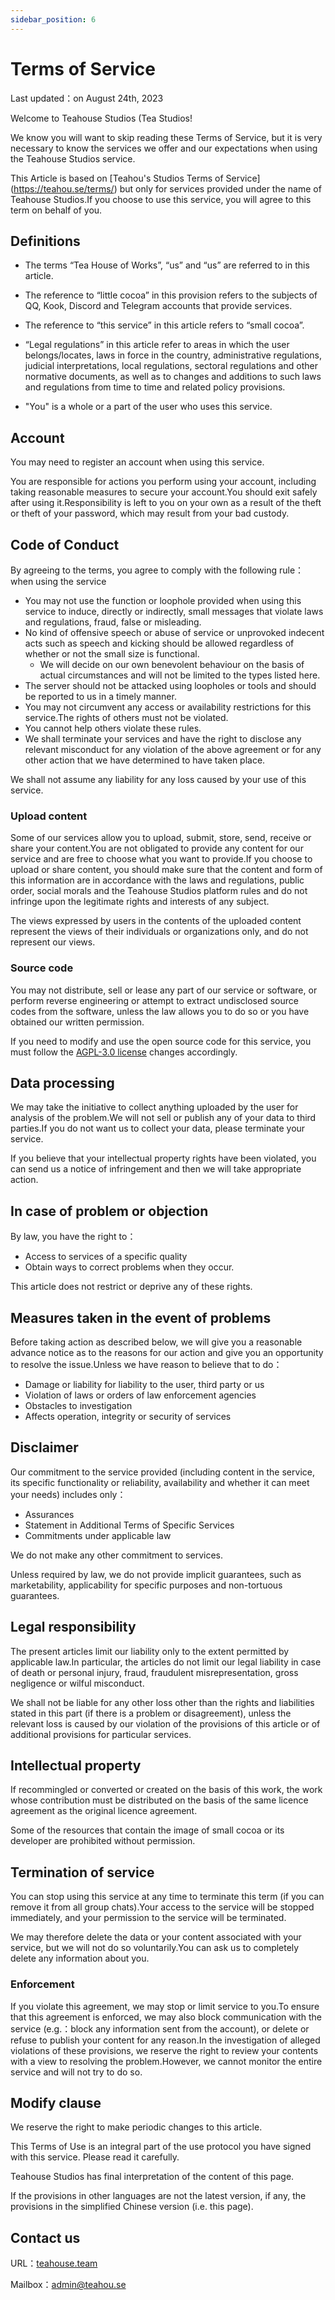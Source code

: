 ```yaml
---
sidebar_position: 6
---
```


# Terms of Service

Last updated：on August 24th, 2023

Welcome to Teahouse Studios (Tea Studios!

We know you will want to skip reading these Terms of Service, but it is very necessary to know the services we offer and our expectations when using the Teahouse Studios service.

This Article is based on [Teahou's Studios Terms of Service] \(https://teahou.se/terms/) but only for services provided under the name of Teahouse Studios.If you choose to use this service, you will agree to this term on behalf of you.

## Definitions

-   The terms “Tea House of Works”, “us” and “us” are referred to in this article.

-   The reference to “little cocoa” in this provision refers to the subjects of QQ, Kook, Discord and Telegram accounts that provide services.

-   The reference to “this service” in this article refers to “small cocoa”.

-   “Legal regulations” in this article refer to areas in which the user belongs/locates, laws in force in the country, administrative regulations, judicial interpretations, local regulations, sectoral regulations and other normative documents, as well as to changes and additions to such laws and regulations from time to time and related policy provisions.

-   "You" is a whole or a part of the user who uses this service.

## Account

You may need to register an account when using this service.

You are responsible for actions you perform using your account, including taking reasonable measures to secure your account.You should exit safely after using it.Responsibility is left to you on your own as a result of the theft or theft of your password, which may result from your bad custody.

## Code of Conduct

By agreeing to the terms, you agree to comply with the following rule： when using the service

-   You may not use the function or loophole provided when using this service to induce, directly or indirectly, small messages that violate laws and regulations, fraud, false or misleading.
-   No kind of offensive speech or abuse of service or unprovoked indecent acts such as speech and kicking should be allowed regardless of whether or not the small size is functional.
    -   We will decide on our own benevolent behaviour on the basis of actual circumstances and will not be limited to the types listed here.
-   The server should not be attacked using loopholes or tools and should be reported to us in a timely manner.
-   You may not circumvent any access or availability restrictions for this service.The rights of others must not be violated.
-   You cannot help others violate these rules.
-   We shall terminate your services and have the right to disclose any relevant misconduct for any violation of the above agreement or for any other action that we have determined to have taken place.

We shall not assume any liability for any loss caused by your use of this service.

### Upload content

Some of our services allow you to upload, submit, store, send, receive or share your content.You are not obligated to provide any content for our service and are free to choose what you want to provide.If you choose to upload or share content, you should make sure that the content and form of this information are in accordance with the laws and regulations, public order, social morals and the Teahouse Studios platform rules and do not infringe upon the legitimate rights and interests of any subject.

The views expressed by users in the contents of the uploaded content represent the views of their individuals or organizations only, and do not represent our views.

### Source code

You may not distribute, sell or lease any part of our service or software, or perform reverse engineering or attempt to extract undisclosed source codes from the software, unless the law allows you to do so or you have obtained our written permission.

If you need to modify and use the open source code for this service, you must follow the [AGPL-3.0 license](https://github.com/Teahouse-Studios/bot/blob/master/LICENSE) changes accordingly.

## Data processing

We may take the initiative to collect anything uploaded by the user for analysis of the problem.We will not sell or publish any of your data to third parties.If you do not want us to collect your data, please terminate your service.

If you believe that your intellectual property rights have been violated, you can send us a notice of infringement and then we will take appropriate action.

## In case of problem or objection

By law, you have the right to：

-   Access to services of a specific quality
-   Obtain ways to correct problems when they occur.

This article does not restrict or deprive any of these rights.

## Measures taken in the event of problems

Before taking action as described below, we will give you a reasonable advance notice as to the reasons for our action and give you an opportunity to resolve the issue.Unless we have reason to believe that to do：

-   Damage or liability for liability to the user, third party or us
-   Violation of laws or orders of law enforcement agencies
-   Obstacles to investigation
-   Affects operation, integrity or security of services

## Disclaimer

Our commitment to the service provided (including content in the service, its specific functionality or reliability, availability and whether it can meet your needs) includes only：

-   Assurances
-   Statement in Additional Terms of Specific Services
-   Commitments under applicable law

We do not make any other commitment to services.

Unless required by law, we do not provide implicit guarantees, such as marketability, applicability for specific purposes and non-tortuous guarantees.

## Legal responsibility

The present articles limit our liability only to the extent permitted by applicable law.In particular, the articles do not limit our legal liability in case of death or personal injury, fraud, fraudulent misrepresentation, gross negligence or wilful misconduct.

We shall not be liable for any other loss other than the rights and liabilities stated in this part (if there is a problem or disagreement), unless the relevant loss is caused by our violation of the provisions of this article or of additional provisions for particular services.

## Intellectual property

If recommingled or converted or created on the basis of this work, the work whose contribution must be distributed on the basis of the same licence agreement as the original licence agreement.

Some of the resources that contain the image of small cocoa or its developer are prohibited without permission.

## Termination of service

You can stop using this service at any time to terminate this term (if you can remove it from all group chats).Your access to the service will be stopped immediately, and your permission to the service will be terminated.

We may therefore delete the data or your content associated with your service, but we will not do so voluntarily.You can ask us to completely delete any information about you.

### Enforcement

If you violate this agreement, we may stop or limit service to you.To ensure that this agreement is enforced, we may also block communication with the service (e.g.：block any information sent from the account), or delete or refuse to publish your content for any reason.In the investigation of alleged violations of these provisions, we reserve the right to review your contents with a view to resolving the problem.However, we cannot monitor the entire service and will not try to do so.

## Modify clause

We reserve the right to make periodic changes to this article.

This Terms of Use is an integral part of the use protocol you have signed with this service. Please read it carefully.

Teahouse Studios has final interpretation of the content of this page.

If the provisions in other languages are not the latest version, if any, the provisions in the simplified Chinese version (i.e. this page).

## Contact us

URL：[teahouse.team](https://teahouse.team/)

Mailbox：[admin@teahou.se](mailto:admin@teahou.se)
